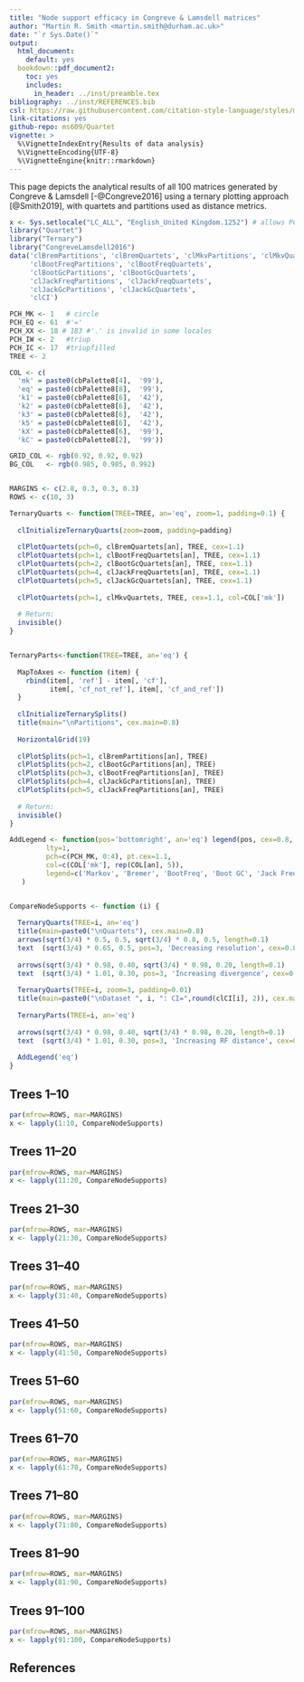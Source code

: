 ```yaml
---
title: "Node support efficacy in Congreve & Lamsdell matrices"
author: "Martin R. Smith <martin.smith@durham.ac.uk>"
date: "`r Sys.Date()`"
output: 
  html_document:
    default: yes
  bookdown::pdf_document2:
    toc: yes
    includes:
      in_header: ../inst/preamble.tex
bibliography: ../inst/REFERENCES.bib
csl: https://raw.githubusercontent.com/citation-style-language/styles/master/dependent/biology-letters.csl
link-citations: yes
github-repo: ms609/Quartet
vignette: >
  %\VignetteIndexEntry{Results of data analysis}
  %\VignetteEncoding{UTF-8}
  %\VignetteEngine{knitr::rmarkdown}
---
```


This page depicts the analytical results of all 100 matrices generated by
Congreve & Lamsdell [-@Congreve2016] using a ternary plotting approach
[@Smith2019], with quartets and partitions used as distance metrics.

```r
x <- Sys.setlocale("LC_ALL", "English_United Kingdom.1252") # allows PCH=183
library("Quartet")
library("Ternary")
library("CongreveLamsdell2016")
data('clBremPartitions', 'clBremQuartets', 'clMkvPartitions', 'clMkvQuartets',
     'clBootFreqPartitions', 'clBootFreqQuartets', 
     'clBootGcPartitions', 'clBootGcQuartets',
     'clJackFreqPartitions', 'clJackFreqQuartets',
     'clJackGcPartitions', 'clJackGcQuartets', 
     'clCI')
```

```r
PCH_MK <- 1   # circle
PCH_EQ <- 61  #'='
PCH_XX <- 18 # 183 #'.' is invalid in some locales
PCH_IW <- 2   #triup
PCH_IC <- 17  #triupfilled
TREE <- 2

COL <- c(
  'mk' = paste0(cbPalette8[4],  '99'),
  'eq' = paste0(cbPalette8[8],  '99'),
  'k1' = paste0(cbPalette8[6],  '42'),
  'k2' = paste0(cbPalette8[6],  '42'),
  'k3' = paste0(cbPalette8[6],  '42'),
  'k5' = paste0(cbPalette8[6],  '42'),
  'kX' = paste0(cbPalette8[6],  '99'),
  'kC' = paste0(cbPalette8[2],  '99'))

GRID_COL <- rgb(0.92, 0.92, 0.92)
BG_COL   <- rgb(0.985, 0.985, 0.992)


MARGINS <- c(2.8, 0.3, 0.3, 0.3)
ROWS <- c(10, 3)

TernaryQuarts <- function(TREE=TREE, an='eq', zoom=1, padding=0.1) {
  
  clInitializeTernaryQuarts(zoom=zoom, padding=padding)
  
  clPlotQuartets(pch=0, clBremQuartets[an], TREE, cex=1.1)
  clPlotQuartets(pch=1, clBootFreqQuartets[an], TREE, cex=1.1)
  clPlotQuartets(pch=2, clBootGcQuartets[an], TREE, cex=1.1)
  clPlotQuartets(pch=4, clJackFreqQuartets[an], TREE, cex=1.1)
  clPlotQuartets(pch=5, clJackGcQuartets[an], TREE, cex=1.1)
  
  clPlotQuartets(pch=1, clMkvQuartets, TREE, cex=1.1, col=COL['mk'])
  
  # Return:
  invisible()
}


TernaryParts<-function(TREE=TREE, an='eq') {
  
  MapToAxes <- function (item) {
    rbind(item[, 'ref'] - item[, 'cf'], 
          item[, 'cf_not_ref'], item[, 'cf_and_ref'])
  }
  
  clInitializeTernarySplits()
  title(main="\nPartitions", cex.main=0.8)
  
  HorizontalGrid(19)
  
  clPlotSplits(pch=1, clBremPartitions[an], TREE)
  clPlotSplits(pch=2, clBootGcPartitions[an], TREE)
  clPlotSplits(pch=3, clBootFreqPartitions[an], TREE)
  clPlotSplits(pch=4, clJackGcPartitions[an], TREE)
  clPlotSplits(pch=5, clJackFreqPartitions[an], TREE)
  
  # Return:
  invisible()
}

AddLegend <- function(pos='bottomright', an='eq') legend(pos, cex=0.8, bty='n',
         lty=1,
         pch=c(PCH_MK, 0:4), pt.cex=1.1,
         col=c(COL['mk'], rep(COL[an], 5)),
         legend=c('Markov', 'Bremer', 'BootFreq', 'Boot GC', 'Jack Freq', 'Jack GC')
   )


CompareNodeSupports <- function (i) { 
  
  TernaryQuarts(TREE=i, an='eq')
  title(main=paste0("\nQuartets"), cex.main=0.8)
  arrows(sqrt(3/4) * 0.5, 0.5, sqrt(3/4) * 0.8, 0.5, length=0.1)
  text  (sqrt(3/4) * 0.65, 0.5, pos=3, 'Decreasing resolution', cex=0.8)
  
  arrows(sqrt(3/4) * 0.98, 0.40, sqrt(3/4) * 0.98, 0.20, length=0.1)
  text  (sqrt(3/4) * 1.01, 0.30, pos=3, 'Increasing divergence', cex=0.8, srt=270)
  
  TernaryQuarts(TREE=i, zoom=3, padding=0.01)
  title(main=paste0("\nDataset ", i, ": CI=",round(clCI[i], 2)), cex.main=1.2)
  
  TernaryParts(TREE=i, an='eq')
  
  arrows(sqrt(3/4) * 0.98, 0.40, sqrt(3/4) * 0.98, 0.20, length=0.1)
  text  (sqrt(3/4) * 1.01, 0.30, pos=3, 'Increasing RF distance', cex=0.8, srt=270)
  
  AddLegend('eq')
}
```

## Trees 1--10
```R
par(mfrow=ROWS, mar=MARGINS)
x <- lapply(1:10, CompareNodeSupports)
```

## Trees 11--20
```R
par(mfrow=ROWS, mar=MARGINS)
x <- lapply(11:20, CompareNodeSupports)
```

## Trees 21--30
```R
par(mfrow=ROWS, mar=MARGINS)
x <- lapply(21:30, CompareNodeSupports)
```

## Trees 31--40
```R
par(mfrow=ROWS, mar=MARGINS)
x <- lapply(31:40, CompareNodeSupports)
```

## Trees 41--50
```R
par(mfrow=ROWS, mar=MARGINS)
x <- lapply(41:50, CompareNodeSupports)
```

## Trees 51--60
```R
par(mfrow=ROWS, mar=MARGINS)
x <- lapply(51:60, CompareNodeSupports)
```

## Trees 61--70
```R
par(mfrow=ROWS, mar=MARGINS)
x <- lapply(61:70, CompareNodeSupports)
```

## Trees 71--80
```R
par(mfrow=ROWS, mar=MARGINS)
x <- lapply(71:80, CompareNodeSupports)
```

## Trees 81--90
```R
par(mfrow=ROWS, mar=MARGINS)
x <- lapply(81:90, CompareNodeSupports)
```

## Trees 91--100
```R
par(mfrow=ROWS, mar=MARGINS)
x <- lapply(91:100, CompareNodeSupports)
```

## References
